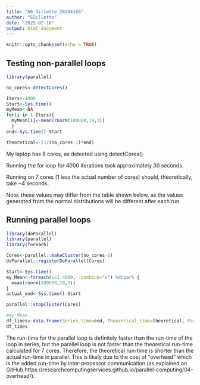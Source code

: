 ```yaml
---
title: "A6_Gillette_20204160"
author: "EGillette"
date: "2025-02-10"
output: html_document
---
```


```r
knitr::opts_chunk$set(echo = TRUE)
```

## Testing non-parallel loops

```r
library(parallel)

no_cores<-detectCores()

Iters<-4000
Start<-Sys.time()
myMean<-NA
for(i in 1:Iters){
  myMean[i]<-mean(rnorm(100000,10,3)) 
  }
end<-Sys.time()-Start

theoretical<-(1/(no_cores-1)*end)

```
My laptop has 8 cores, as detected using detectCores()

Running the for loop for 4000 iterations took approximately 30 seconds. 

Running on 7 cores (1 less the actual number of cores) should, theoretically, take ~4 seconds. 

Note: these values may differ from the table shown below, as the values generated from the normal distributions will be different after each run. 

## Running parallel loops

```r
library(doParallel)
library(parallel)
library(foreach)

Cores<-parallel::makeCluster(no_cores-1)
doParallel::registerDoParallel(Cores)

Start<-Sys.time()
my_Mean<-foreach(i=1:4000, .combine="c") %dopar% {
  mean(rnorm(100000,10,3))
}
actual_end<-Sys.time()-Start

parallel::stopCluster(Cores)

#my_Mean
df_times<-data.frame(Series_time=end, Theoretical_time=theoretical, Parallel_time=actual_end)
df_times

```
The run-time for the parallel loop is definitely faster than the run-time of the loop in series, but the parallel loop is not faster than the theoretical run-time calculated for 7 cores. Therefore, the theoretical run-time is shorter than the actual run-time in parallel. This is likely due to the cost of "overhead" which is the added run-time by inter-processor communication (as explained on GitHub:https://researchcomputingservices.github.io/parallel-computing/04-overhead/).

